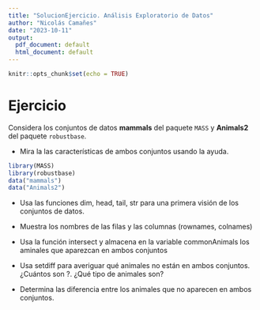 ```yaml
---
title: "SolucionEjercicio. Análisis Exploratorio de Datos"
author: "Nicolás Camañes"
date: "2023-10-11"
output:
  pdf_document: default
  html_document: default
---
```


```r
knitr::opts_chunk$set(echo = TRUE)
```

# Ejercicio

Considera los conjuntos de datos **mammals** del paquete `MASS` y **Animals2** del paquete `robustbase`.

+ Mira la las características de ambos conjuntos usando la ayuda.

```r
library(MASS)
library(robustbase)
data("mammals")
data("Animals2")
```


+ Usa las funciones dim, head, tail, str para una primera visión de los conjuntos de datos.

+ Muestra los nombres de las filas y las columnas (rownames, colnames)

+ Usa la función intersect y almacena en la variable commonAnimals los aminales que aparezcan en ambos conjuntos

+ Usa setdiff para averiguar qué animales no están en ambos conjuntos. ¿Cuántos son ?. ¿Qué tipo de animales son?

+ Determina las diferencia entre los animales que no aparecen en ambos conjuntos.
